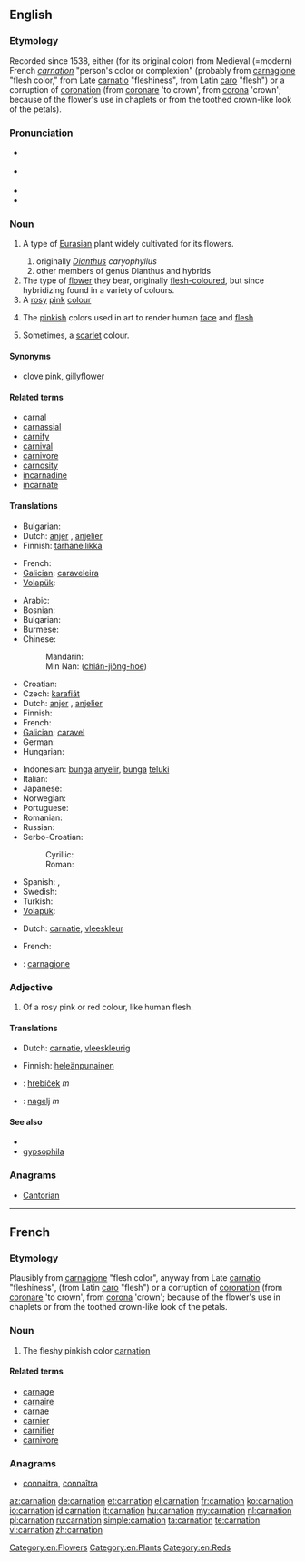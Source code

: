 ==English==
{{wikipedia}}

===Etymology===
Recorded since 1538, either (for its original color) from Medieval (=modern) French ''[[#French|carnation]]'' "person's color or complexion" (probably from {{etyl|it}} [[carnagione]] "flesh color," from Late {{etyl|la}} [[carnatio]] "fleshiness", from Latin [[caro]] "flesh") or a corruption of [[coronation]] (from [[coronare]] 'to crown', from [[corona]] 'crown'; because of the flower's use in chaplets or from the toothed crown-like look of the petals).

===Pronunciation===
* {{a|UK}} {{IPA|/kɑːˈneɪ.ʃən/}}
* {{a|US}} {{IPA|/kɑɹˈneɪ.ʃən/}}
* {{audio|en-us-carnation.ogg|Audio (US)}}
* {{rhymes|eɪʃən}}

===Noun===
{{en-noun|carnations|-}}

# {{qualifier|botany}} A type of [[Eurasian]] plant widely cultivated for its flowers.
## originally  ''[[Dianthus]] caryophyllus''
## other members of genus Dianthus and hybrids
# The type of [[flower]] they bear, originally [[flesh-coloured]], but since hybridizing found in a variety of colours.
# A [[rose|rosy]] [[pink]] [[colour]]
#: {{color panel|FFA6C9}}
# {{archaic}} The [[pinkish]] colors used in art to render human [[face]] and [[flesh]]
# Sometimes, a [[scarlet]] colour.

====Synonyms====
* {{sense|plant, flower}} [[clove pink]], [[gillyflower]]

====Related terms====
* [[carnal]]
* [[carnassial]]
* [[carnify]]
* [[carnival]]
* [[carnivore]]
* [[carnosity]]
* [[incarnadine]]
* [[incarnate]]

====Translations====
{{trans-top|plant}}
* Bulgarian: {{t|bg|карамфил|m}}
* Dutch: [[anjer]] {{f|m}}, [[anjelier]] {{f|m}}
* Finnish: [[tarhaneilikka]]
{{trans-mid}}
* French: {{t+|fr|œillet}}
* [[Galician]]: [[caraveleira]] {{f}}
* [[Volapük]]: {{t|vo|kariof}}
{{trans-bottom}}

{{trans-top|flower}}
* Arabic: {{t|ar|قرنفل|m|tr=qaránful}}
* Bosnian: {{t-|bs|karanfil|m}}
* Bulgarian: {{t|bg|карамфил|m|tr=karamfil}}
* Burmese: {{t|my|ဇော်မွှား|tr=zàw-hmwá|sc=Mymr}}
* Chinese:
*: Mandarin: {{t-|cmn|康乃馨|tr=kāngnǎixīn|sc=Hani}}
*: Min Nan: {{zh-ts|剪絨花|剪绒花}} ([[chián-jiông-hoe]])
* Croatian: {{t-|hr|karanfil|m}}
* Czech: [[karafiát]] {{m}}
* Dutch: [[anjer]] {{f|m}}, [[anjelier]] {{f|m}}
* Finnish: {{t-|fi|neilikka}}
* French: {{t+|fr|œillet|m}}
* [[Galician]]: [[caravel]] {{m}}
* German: {{t+|de|Nelke|f}}
* Hungarian: {{t+|hu|szegfű}}
{{trans-mid}}
* Indonesian: [[bunga]] [[anyelir]], [[bunga]] [[teluki]]
* Italian: {{t-|it|garofano|m}}
* Japanese: {{t|ja|カーネーション|tr=kānēshon}}
* Norwegian: {{t|no|nelikk|c}}
* Portuguese: {{t+|pt|cravo}}
* Romanian: {{t+|ro|garoafă}}
* Russian: {{t|ru|гвоздика|f|tr=gvozdíka}}
* Serbo-Croatian:
*: Cyrillic: {{t|sh|каранфил|m|sc=Cyrl|xs=Serbo-Croatian}}
*: Roman: {{t|sh|karanfil|m|sc=Cyrl|xs=Serbo-Croatian}}
* Spanish: {{t-|es|clavel|m}}, {{t|es|carnalización|f}}
* Swedish: {{t+|sv|nejlika|c}}
* Turkish: {{t+|tr|karanfil}}
* [[Volapük]]: {{t|vo|kariofaflor}}
{{trans-bottom}}

{{trans-top|colour}}
* Dutch: [[carnatie]], [[vleeskleur]]
{{trans-mid}}
* French: {{t+|fr|carnation}}
{{trans-bottom}}

{{checktrans-top}}
* {{ttbc|it}}: [[carnagione]]
{{trans-mid}}
{{trans-bottom}}

===Adjective===
{{head|en|adjective}}

# Of a rosy pink or red colour, like human flesh.

====Translations====
{{trans-top|colour}}
* Dutch: [[carnatie]], [[vleeskleurig]]
{{trans-mid}}
* Finnish: [[heleänpunainen]]
{{trans-bottom}}

{{checktrans}}
<!--Remove this section once all of the translations below have been moved into the tables above.-->
* {{ttbc|sk}}: [[hrebíček]]  ''m''
* {{ttbc|sl}}: [[nagelj]] ''m''

====See also====
* {{list|en|reds}}
* [[gypsophila]]

===Anagrams===
* [[Cantorian#English|Cantorian]]

[[Category:en:Flowers]]
[[Category:en:Plants]]
[[Category:en:Reds]]

----

==French==

===Etymology===
Plausibly from {{etyl|it|fr}} [[carnagione]] "flesh color", anyway from Late {{etyl|la|fr}}  [[carnatio]] "fleshiness", (from Latin [[caro]] "flesh") or a corruption of [[coronation]] (from [[coronare]] 'to crown', from [[corona]] 'crown'; because of the flower's use in chaplets or from the toothed crown-like look of the petals.

===Noun===
{{head|fr|noun|g=f}}

# The fleshy pinkish color [[#English|carnation]]

====Related terms====
* [[carnage]]
* [[carnaire]]
* [[carnae]]
* [[carnier]]
* [[carnifier]]
* [[carnivore]]

===Anagrams===
* [[connaitra#French|connaitra]], [[connaîtra#French|connaîtra]]

[[az:carnation]]
[[de:carnation]]
[[et:carnation]]
[[el:carnation]]
[[fr:carnation]]
[[ko:carnation]]
[[io:carnation]]
[[id:carnation]]
[[it:carnation]]
[[hu:carnation]]
[[my:carnation]]
[[nl:carnation]]
[[pl:carnation]]
[[ru:carnation]]
[[simple:carnation]]
[[ta:carnation]]
[[te:carnation]]
[[vi:carnation]]
[[zh:carnation]]
